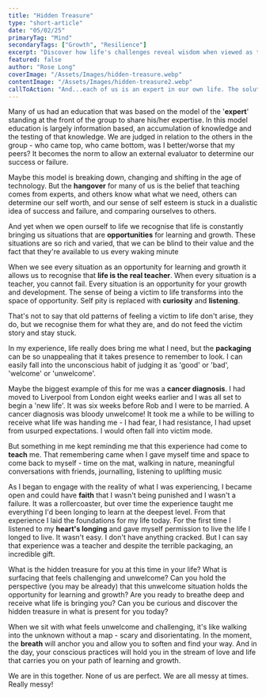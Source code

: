 ```yaml
---
title: "Hidden Treasure"
type: "short-article"
date: "05/02/25"
primaryTag: "Mind"
secondaryTags: ["Growth", "Resilience"]
excerpt: "Discover how life's challenges reveal wisdom when viewed as teachers rather than obstacles.."
featured: false
author: "Rose Long"
coverImage: "/Assets/Images/hidden-treasure.webp"
contentImage: "/Assets/Images/hidden-treasure2.webp"
callToAction: "And...each of us is an expert in our own life. The solutions for you can be unlocked from within. Give yourself the opportunity to listen inwardly and discover the hidden treasure that is waiting for you!"
---
```


Many of us had an education that was based on the model of the '**expert**' standing at the front of the group to share his/her expertise. In this model education is largely information based, an accumulation of knowledge and the testing of that knowledge. We are judged in relation to the others in the group - who came top, who came bottom, was I better/worse that my peers? It becomes the norm to allow an external evaluator to determine our success or failure.

Maybe this model is breaking down, changing and shifting in the age of technology. But the **hangover** for many of us is the belief that teaching comes from experts, and others know what what we need, others can determine our self worth, and our sense of self esteem is stuck in a dualistic idea of success and failure, and comparing ourselves to others.

And yet when we open ourself to life we recognise that life is constantly bringing us situations that are **opportunities** for learning and growth. These situations are so rich and varied, that we can be blind to their value and the fact that they're available to us every waking minute

When we see every situation as an opportunity for learning and growth it allows us to recognise that **life is the real teacher**. When every situation is a teacher, you cannot fail. Every situation is an opportunity for your growth and development. The sense of being a victim to life transforms into the space of opportunity. Self pity is replaced with **curiosity** and **listening**.

That's not to say that old patterns of feeling a victim to life don't arise, they do, but we recognise them for what they are, and do not feed the victim story and stay stuck.

In my experience, life really does bring me what I need, but the **packaging** can be so unappealing that it takes presence to remember to look. I can easily fall into the unconscious habit of judging it as 'good' or 'bad', 'welcome' or 'unwelcome'.

Maybe the biggest example of this for me was a **cancer diagnosis**. I had moved to Liverpool from London eight weeks earlier and I was all set to begin a 'new life'. It was six weeks before Rob and I were to be married. A cancer diagnosis was bloody unwelcome! It took me a while to be willing to receive what life was handing me - I had fear, I had resistance, I had upset from usurped expectations. I would often fall into victim mode.

But something in me kept reminding me that this experience had come to **teach** me. That remembering came when I gave myself time and space to come back to myself - time on the mat, walking in nature, meaningful conversations with friends, journalling, listening to uplifting music

As I began to engage with the reality of what I was experiencing, I became open and could have **faith** that I wasn't being punished and I wasn't a failure. It was a rollercoaster, but over time the experience taught me everything I'd been longing to learn at the deepest level. From that experience I laid the foundations for my life today. For the first time I listened to my **heart's longing** and gave myself permission to live the life I longed to live. It wasn't easy. I don't have anything cracked. But I can say that experience was a teacher and despite the terrible packaging, an incredible gift.

What is the hidden treasure for you at this time in your life? What is surfacing that feels challenging and unwelcome? Can you hold the perspective (you may be already) that this unwelcome situation holds the opportunity for learning and growth? Are you ready to breathe deep and receive what life is bringing you? Can you be curious and discover the hidden treasure in what is present for you today?

When we sit with what feels unwelcome and challenging, it's like walking into the unknown without a map - scary and disorientating. In the moment, the **breath** will anchor you and allow you to soften and find your way. And in the day, your conscious practices will hold you in the stream of love and life that carries you on your path of learning and growth.

We are in this together. None of us are perfect. We are all messy at times. Really messy!
